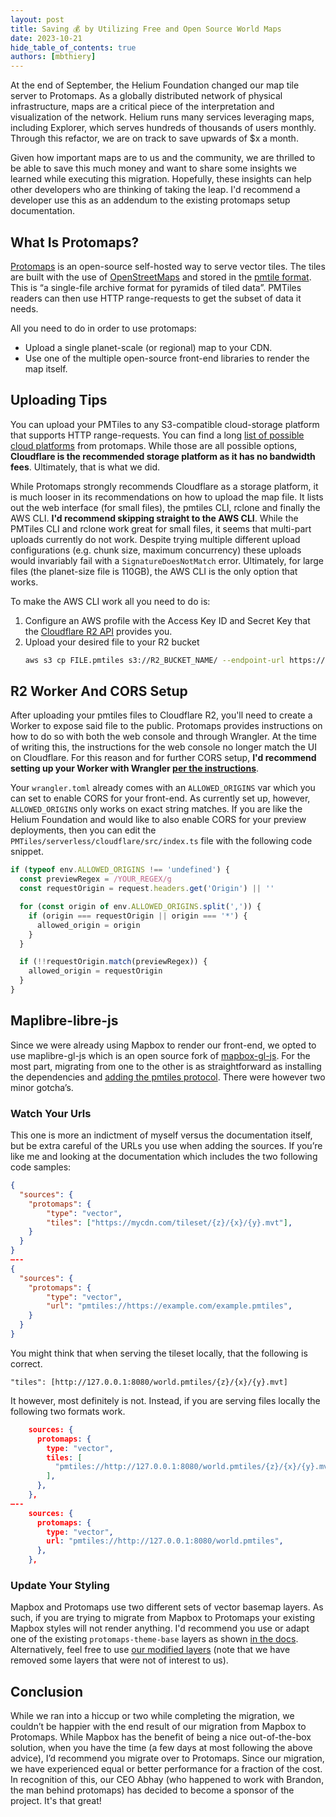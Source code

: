 ```yaml
---
layout: post
title: Saving 💰 by Utilizing Free and Open Source World Maps
date: 2023-10-21
hide_table_of_contents: true
authors: [mbthiery]
---
```


At the end of September, the Helium Foundation changed our map tile server to Protomaps. As a
globally distributed network of physical infrastructure, maps are a critical piece of the
interpretation and visualization of the network. Helium runs many services leveraging maps,
including Explorer, which serves hundreds of thousands of users monthly. Through this refactor, we
are on track to save upwards of $x a month.

<!--truncate-->

Given how important maps are to us and the community, we are thrilled to be able to save this much
money and want to share some insights we learned while executing this migration. Hopefully, these
insights can help other developers who are thinking of taking the leap. I'd recommend a developer
use this as an addendum to the existing protomaps setup documentation.

## What Is Protomaps?

[Protomaps](https://protomaps.com/) is an open-source self-hosted way to serve vector tiles. The
tiles are built with the use of [OpenStreetMaps](https://openstreetmap.org/) and stored in the
[pmtile format](https://protomaps.com/docs/pmtiles). This is “a single-file archive format for
pyramids of tiled data”. PMTiles readers can then use HTTP range-requests to get the subset of data
it needs.

All you need to do in order to use protomaps:

- Upload a single planet-scale (or regional) map to your CDN.
- Use one of the multiple open-source front-end libraries to render the map itself.

## Uploading Tips

You can upload your PMTiles to any S3-compatible cloud-storage platform that supports HTTP
range-requests. You can find a long
[list of possible cloud platforms](https://protomaps.com/docs/pmtiles/cloud-storage) from protomaps.
While those are all possible options, **Cloudflare is the recommended storage platform as it has no
bandwidth fees**. Ultimately, that is what we did.

While Protomaps strongly recommends Cloudflare as a storage platform, it is much looser in its
recommendations on how to upload the map file. It lists out the web interface (for small files), the
pmtiles CLI, rclone and finally the AWS CLI. **I'd recommend skipping straight to the AWS CLI**.
While the PMTiles CLI and rclone work great for small files, it seems that multi-part uploads
currently do not work. Despite trying multiple different upload configurations (e.g. chunk size,
maximum concurrency) these uploads would invariably fail with a `SignatureDoesNotMatch` error.
Ultimately, for large files (the planet-size file is 110GB), the AWS CLI is the only option that
works.

To make the AWS CLI work all you need to do is:

1. Configure an AWS profile with the Access Key ID and Secret Key that the
   [Cloudflare R2 API](https://developers.cloudflare.com/r2/api/s3/tokens/) provides you.
1. Upload your desired file to your R2 bucket
   ```sh
   aws s3 cp FILE.pmtiles s3://R2_BUCKET_NAME/ --endpoint-url https://CLOUDFLARE_ACCOUNT_ID.r2.cloudflarestorage.com --profile cloudflare
   ```

## R2 Worker And CORS Setup

After uploading your pmtiles files to Cloudflare R2, you'll need to create a Worker to expose said
file to the public. Protomaps provides instructions on how to do so with both the web console and
through Wrangler. At the time of writing this, the instructions for the web console no longer match
the UI on Cloudflare. For this reason and for further CORS setup, **I'd recommend setting up your
Worker with Wrangler
[per the instructions](https://protomaps.com/docs/cdn/cloudflare#alternative:-use-wrangler)**.

Your `wrangler.toml` already comes with an `ALLOWED_ORIGINS` var which you can set to enable CORS
for your front-end. As currently set up, however, `ALLOWED_ORIGINS` only works on exact string
matches. If you are like the Helium Foundation and would like to also enable CORS for your preview
deployments, then you can edit the `PMTiles/serverless/cloudflare/src/index.ts` file with the
following code snippet.

```ts
if (typeof env.ALLOWED_ORIGINS !== 'undefined') {
  const previewRegex = /YOUR_REGEX/g
  const requestOrigin = request.headers.get('Origin') || ''

  for (const origin of env.ALLOWED_ORIGINS.split(',')) {
    if (origin === requestOrigin || origin === '*') {
      allowed_origin = origin
    }
  }

  if (!!requestOrigin.match(previewRegex)) {
    allowed_origin = requestOrigin
  }
}
```

## Maplibre-libre-js

Since we were already using Mapbox to render our front-end, we opted to use maplibre-gl-js which is
an open source fork of [mapbox-gl-js](https://github.com/maplibre/maplibre-gl-js). For the most
part, migrating from one to the other is as straightforward as installing the dependencies and
[adding the pmtiles protocol](https://protomaps.com/docs/frontends/maplibre#installation). There
were however two minor gotcha’s.

### Watch Your Urls

This one is more an indictment of myself versus the documentation itself, but be extra careful of
the URLs you use when adding the sources. If you’re like me and looking at the documentation which
includes the two following code samples:

```json
{
  "sources": {
    "protomaps": {
        "type": "vector",
        "tiles": ["https://mycdn.com/tileset/{z}/{x}/{y}.mvt"],
    }
  }
}
—--
{
  "sources": {
    "protomaps": {
        "type": "vector",
        "url": "pmtiles://https://example.com/example.pmtiles",
    }
  }
}
```

You might think that when serving the tileset locally, that the following is correct.

```
"tiles": [http://127.0.0.1:8080/world.pmtiles/{z}/{x}/{y}.mvt]
```

It however, most definitely is not. Instead, if you are serving files locally the following two
formats work.

```json
    sources: {
      protomaps: {
        type: "vector",
        tiles: [
          "pmtiles://http://127.0.0.1:8080/world.pmtiles/{z}/{x}/{y}.mvt",
        ],
      },
    },
—--
    sources: {
      protomaps: {
        type: "vector",
        url: "pmtiles://http://127.0.0.1:8080/world.pmtiles",
      },
    },
```

### Update Your Styling

Mapbox and Protomaps use two different sets of vector basemap layers. As such, if you are trying to
migrate from Mapbox to Protomaps your existing Mapbox styles will not render anything. I'd recommend
you use or adapt one of the existing `protomaps-theme-base` layers as shown
[in the docs](https://protomaps.com/docs/frontends/maplibre#vector-basemaps). Alternatively, feel
free to use
[our modified layers](https://github.com/helium/network-explorer/blob/main/src/components/HotspotsMap/mapLayersDark.tsx)
(note that we have removed some layers that were not of interest to us).

## Conclusion

While we ran into a hiccup or two while completing the migration, we couldn’t be happier with the
end result of our migration from Mapbox to Protomaps. While Mapbox has the benefit of being a nice
out-of-the-box solution, when you have the time (a few days at most following the above advice), I’d
recommend you migrate over to Protomaps. Since our migration, we have experienced equal or better
performance for a fraction of the cost. In recognition of this, our CEO Abhay (who happened to work
with Brandon, the man behind protomaps) has decided to become a sponsor of the project. It's that
great!
